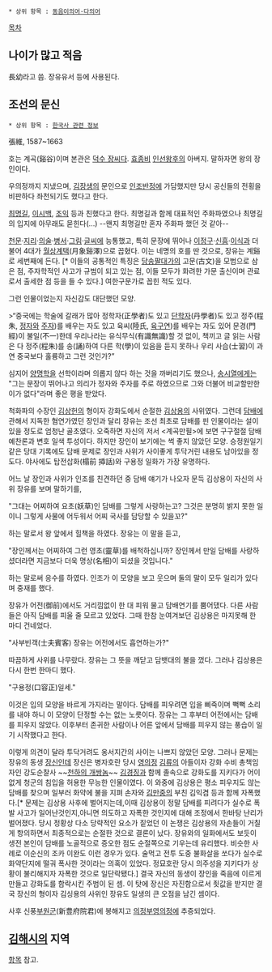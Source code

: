  * 상위 항목 : [[동음이의어·다의어]]

[[목차]]

== 나이가 많고 적음 ==
長幼라고 씀. 장유유서 등에 사용된다.

== 조선의 문신 ==
 * 상위 항목 : [[한국사 관련 정보]]

張維, 1587~1663

호는 계곡(谿谷)이며 본관은 [[덕수 장씨]]다. [[효종]]비 [[인선왕후]]의 아버지. 말하자면 왕의 장인이다.

우의정까지 지냈으며, [[김장생]]의 문인으로 [[인조반정]]에 가담했지만 당시 공신들의 전횡을 비판하다 좌천되기도 했다고 한다.
 
[[최명길]], [[이시백]], [[조익]] 등과 친했다고 한다. 최명길과 함께 대표적인 주화파였으나 최명길의 입지에 아무래도 묻힌다(...) --왠지 최명길만 혼자 주화파 했던 것 같아--

[[천문]]·[[지리]]·[[의술]]·[[병서]]·[[그림]]·[[글씨]]에 능통했고, 특히 문장에 뛰어나 [[이정구#s-3|이정구]]·[[신흠]]·[[이식#s-2|이식]]과 더불어 4대가 [[월상계택]](月象谿澤)으로 꼽혔다. 이는 네명의 호를 딴 것으로, 장유는 계谿로 세번째에 든다. [* 이들의 공통적인 특징은 [[당송팔대가]]의 고문(古文)을 모범으로 삼은 점, 주자학적인 사고가 규범이 되고 있는 점, 이들 모두가 화려한 가문 출신이며 관료로서 출세한 점 등을 들 수 있다.] 여한구문가로 꼽힌 적도 있다. 

그런 인물이었는지 자신감도 대단했던 모양. 

>“중국에는 학술에 갈래가 많아 정학자(正學者)도 있고 [[단학]]자(丹學者)도 있고 정주(程朱, [[정자]]와 [[주자]])를 배우는 자도 있고 육씨(陸氏, [[육구연]])를 배우는 자도 있어 문경(門經)이 불일(不一)한데 우리나라는 유식무식(有識無識)할 것 없이, 책끼고 글 읽는 사람은 다 정주(程朱)를 송(誦)하여 다른 학(學)이 있음을 듣지 못하나 우리 사습(士習)이 과연 중국보다 훌륭하고 그런 것인가?” 

심지어 [[양명학]]을 선학이라며 의롭지 않다 하는 것을 까버리기도 했으나, [[송시열]]에게는 "그는 문장이 뛰어나고 의리가 정자와 주자를 주로 하였으므로 그와 더불어 비교할만한 이가 없다"라며 좋은 평을 받았다. 

척화파의 수장인 [[김상헌]]의 형이자 강화도에서 순절한  [[김상용]]의 사위였다. 그런데 [[담배]]에 관해서 지독한 혐연가였던 장인과 달리 장유는 조선 최초로 담배를 핀 인물이라는 설이 있을 정도로 엄청난 골초였다. 오죽하면 자신의 저서 <계곡만필>에 보면 구구절절 담배 예찬론과 변호 일색 투성이다. 하지만 장인이 보기에는 썩 좋지 않았던 모양. 승정원일기같은 당대 기록에도 담배 문제로 장인과 사위가 사이좋게 투닥거린 내용도 남아있을 정도다. 야사에도 탑전삽화(榻前 揷話)와 구용정 일화가 가장 유명하다.

어느 날 장인과 사위가 인조를 친견하던 중 담배 얘기가 나오자 문득 김상용이 자신의 사위 장유를 보며 말하기를,

"그대는 어찌하여 요초(妖草)인 담배를 그렇게 사랑하는고? 그것은 분명히 밝지 못한 일이니 그렇게 사물에 어두워서 어찌 국사를 담당할 수 있을꼬?"

하는 말로서 왕 앞에서 힐책을 하였다. 장유는 이 말을 듣고,

"장인께서는 어찌하여 그런 영초(靈草)를 배척하십니까? 장인께서 만일 담배를 사랑하셨더라면 지금보다 더욱 명상(名相)이 되셨을 것입니다."

하는 말로써 응수를 하였다. 인조가 이 모양을 보고 웃으며 둘의 말이 모두 일리가 있다며 중재를 했다. 

장유가 어전(御前)에서도 거리낌없이 한 대 피워 물고 담배연기를 뿜어댔다. 다른 사람들은 아직 담배를 피울 줄 모르고 있었다. 그때 한참 눈여겨보던 김상용은 마지못해 한 마디 건네었다.

"사부빈객(士夫賓客) 장유는 어전에서도 흡연하는가?"

따끔하게 사위를 나무랐다. 장유는 그 뜻을 깨닫고 담뱃대의 불을 껐다. 그러나 김상용은 다시 한번 한마디 했다.

"구용정(口容正)일세."

이것은 입의 모양을 바르게 가지라는 말이다. 담배를 피우려면 입을 삐죽이며 뻑뻑 소리를 내야 하니 이 모양이 단정할 수는 없는 노릇이다. 장유는 그 후부터 어전에서는 담배를 피우지 않았다. 이후부터 존귀한 사람이나 어른 앞에서 담배를 피우지 않는 풍습이 일기 시작했다고 한다. 

이렇게 의견이 달라 투닥거려도 옹서지간의 사이는 나쁘지 않았던 모양. 그러나 문제는 장유의 동생 [[장신]]인데 장신은 병자호란 당시 [[영의정]] [[김류]]의 아들이자 강화 수비 총책임자인 강도순찰사 ~~[[천하의 개쌍놈]]~~ [[김경징]]과 함께 졸속으로 강화도를 지키다가 어이없게 청군의 침입을 허용한 무능한 인물이였다. 이 와중에 김상용은 평소 피우지도 않는 담배를 찾으며 일부러 화약에 불을 지펴 손자와 [[김만중]]의 부친 김익겸 등과 함께 자폭했다.[* 문제는 김상용 사후에 벌어지는데,이때 김상용이 정말 담배를 피려다가 실수로 폭발 사고가 일어난것인지,아니면 의도하고 자폭한 것인지에 대해 조정에서 한바탕 난리가 벌어졌다. 당시 정황상 다소 당략적인 요소가 짙었던 이 논쟁은 김상용의 자손들이 거칠게 항의하면서 최종적으로는 순절한 것으로 결론이 났다. 장유와의 일화에서도 보듯이 생전 본인이 담배를 노골적으로 증오한 점도 순절쪽으로 기우는데 유리했다. 비슷한 사례로 이순신의 조카 이완도 이런 경우가 있다. 술먹고 전투 도중 불화살을 쏘다가 실수로 화약단지에 떨궈 폭사한 것이라는 의혹이 있었다. 정묘호란 당시 의주성을 지키다가 상황이 불리해지자 자폭한 것으로 일단락됐다.]  결국 자신의 동생이 장인을 죽음에 이르게 만들고 강화도를 함락시킨 주범이 된 셈. 이 탓에 장신은 자진함으로서 죗값을 받지만 결국 장신의 형이자 김싱용의 사위인 장유도 일생의 큰 오점을 남긴 셈이다.

사후 신풍[[부원군]](新豊府院君)에 봉해지고 [[의정부]]영의정에 추증되었다.

== [[김해시]]의 지역 ==
[[장유(지역)|항목]] 참고.
